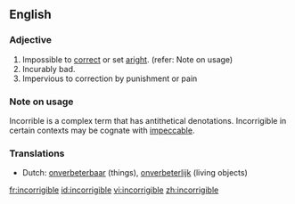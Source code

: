 ==English==

===Adjective===
{{en-adj|-}}

# Impossible to [[correct]] or set [[aright]]. (refer: Note on usage)
# Incurably bad.
# Impervious to correction by punishment or pain

===Note on usage===
{{rfc-header|Note on usage}}
Incorrible is a complex term that has antithetical denotations. Incorrigible in certain contexts may be cognate with [[impeccable]].

===Translations===
*Dutch: [[onverbeterbaar]] (things), [[onverbeterlijk]] (living objects)

[[fr:incorrigible]]
[[id:incorrigible]]
[[vi:incorrigible]]
[[zh:incorrigible]]